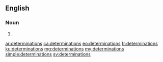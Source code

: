 ==English==

===Noun===
{{head|en|noun plural form}}

# {{plural of|determination|lang=en}}

[[ar:determinations]]
[[ca:determinations]]
[[eo:determinations]]
[[fr:determinations]]
[[ku:determinations]]
[[mg:determinations]]
[[my:determinations]]
[[simple:determinations]]
[[sv:determinations]]